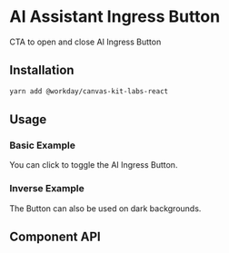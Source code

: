 


<Meta of={AIAssistantIngressButtonStories} />

# AI Assistant Ingress Button

CTA to open and close AI Ingress Button

## Installation

```sh
yarn add @workday/canvas-kit-labs-react
```


## Usage

### Basic Example

You can click to toggle the AI Ingress Button.

<ExampleCodeBlock code={Basic} />

### Inverse Example

The Button can also be used on dark backgrounds.

<ExampleCodeBlock code={Inverse} />


## Component API

<SymbolDoc name="AIIngressButton" hideDescription />
